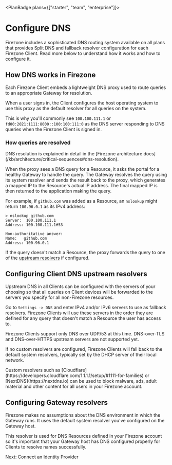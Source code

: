 
<PlanBadge plans={["starter", "team", "enterprise"]}>

# Configure DNS

</PlanBadge>

Firezone includes a sophisticated DNS routing system available on all plans that
provides Split DNS and fallback resolver configuration for each Firezone Client.
Read more below to understand how it works and how to configure it.

## How DNS works in Firezone

Each Firezone Client embeds a lightweight DNS proxy used to route queries to an
appropriate Gateway for resolution.

When a user signs in, the Client configures the host operating system to use
this proxy as the default resolver for all queries on the system.

This is why you'll commonly see `100.100.111.1` or
`fd00:2021:1111:8000::100:100:111:0` as the DNS server responding to DNS queries
when the Firezone Client is signed in.

### How queries are resolved

<Alert color="info">
  DNS resolution is explained in detail in the [Firezone architecture
  docs](/kb/architecture/critical-sequences#dns-resolution).
</Alert>

When the proxy sees a DNS query for a Resource, it asks the portal for a healthy
Gateway to handle the query. The Gateway resolves the query using its system
resolver and sends the result back to the proxy, which generates a mapped IP to
the Resource's actual IP address. The final mapped IP is then returned to the
application making the query.

For example, if `github.com` was added as a Resource, an `nslookup` might return
`100.96.0.1` as its IPv4 address:

```text
> nslookup github.com
Server:  100.100.111.1
Address: 100.100.111.1#53

Non-authoritative answer:
Name:	github.com
Address: 100.96.0.1
```

If the query doesn't match a Resource, the proxy forwards the query to one of
the [upstream resolvers](#configuring-client-dns-upstream-resolvers) if
configured.

## Configuring Client DNS upstream resolvers

Upstream DNS in all Clients can be configured with the servers of your choosing
so that all queries on Client devices will be forwarded to the servers you
specify for all non-Firezone resources.

Go to `Settings -> DNS` and enter IPv4 and/or IPv6 servers to use as fallback
resolvers. Firezone Clients will use these servers in the order they are defined
for any query that doesn't match a Resource the user has access to.

<Alert color="warning">
  Firezone Clients support only DNS over UDP/53 at this time. DNS-over-TLS and
  DNS-over-HTTPS upstream servers are not supported yet.
</Alert>

If no custom resolvers are configured, Firezone Clients will fall back to the
default system resolvers, typically set by the DHCP server of their local
network.

<Alert color="info">
  Custom resolvers such as
  [Cloudflare](https://developers.cloudflare.com/1.1.1.1/setup/#1111-for-families)
  or [NextDNS](https://nextdns.io) can be used to block malware, ads, adult
  material and other content for all users in your Firezone account.
</Alert>

## Configuring Gateway resolvers

Firezone makes no assumptions about the DNS environment in which the Gateway
runs. It uses the default system resolver you've configured on the Gateway host.

This resolver is used for DNS Resources defined in your Firezone account so it's
important that your Gateway host has DNS configured properly for Clients to
resolve names successfully.

<NextStep href="/kb/authenticate">Next: Connect an Identity Provider</NextStep>

<SupportOptions />
